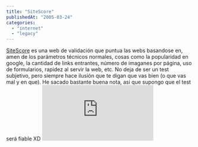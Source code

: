 ```yaml
---
title: "SiteScore"
publishedAt: "2005-03-24"
categories: 
  - "internet"
  - "legacy"
---
```


[SiteScore](http://www.silktide.com/sitescore) es una web de validación que puntua las webs basandose en, amen de los parámetros técnicos normales, cosas como la popularidad en google, la cantidad de links entrantes, número de imaganes por página, uso de formularios, rapidez al servir la web, etc. No deja de ser un test subjetivo, pero siempre hace ilusión que te digan que vas bien (o que vas mal y en que). He sacado bastante buena nota, asi que supongo que el test será fiable XD [![Silktide SiteScore for this website](http://sitescore.silktide.com/index.php?siteScoreUrl=http%3A%2F%2Fblog.rick.f2o.org)](http://www.silktide.com/report.php?url=http%3A%2F%2Fblog.rick.f2o.org)
